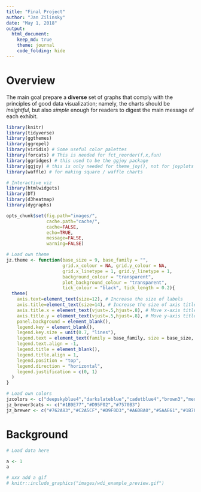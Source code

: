 ```yaml
---
title: "Final Project"
author: "Jan Zilinsky"
date: "May 1, 2018"
output: 
  html_document:
    keep_md: true
    theme: journal
    code_folding: hide
---
```


# Overview

The main goal prepare a **diverse** set of graphs that comply with the principles of good data visualization; namely, the charts should be *insightful*, but also *simple* enough for readers to digest the main message of each exhibit.

```r
library(knitr)
library(tidyverse)
library(ggthemes)
library(ggrepel)
library(viridis) # Some useful color palettes
library(forcats) # This is needed for fct_reorder(f,x,fun)
library(ggridges) # this used to be the ggjoy package
library(ggjoy) # this is only needed for theme_joy(), not for joyplots themselves
library(waffle) # for making square / waffle charts

# Interactive viz
library(htmlwidgets)
library(DT)
library(d3heatmap)
library(dygraphs)

opts_chunk$set(fig.path="images/",
               cache.path="cache/",
               cache=FALSE,
               echo=TRUE,
               message=FALSE,
               warning=FALSE)  

# Load own theme
jz.theme <- function(base_size = 9, base_family = "",
                     grid.x_colour = NA, grid.y_colour = NA,
                     grid.x_linetype = 1, grid.y_linetype = 1,
                     background_colour = "transparent",
                     plot_background_colour = "transparent",
                     tick_colour = "black", tick_length = 0.2){
  theme(
    axis.text=element_text(size=12), # Increase the size of labels
    axis.title=element_text(size=14), # Increase the size of axis titles
    axis.title.x = element_text(vjust=.5,hjust=.8), # Move x-axis title to the right 
    axis.title.y = element_text(vjust=.5,hjust=.8), # Move y-axis title up
    panel.background = element_blank(),
    legend.key = element_blank(),
    legend.key.size = unit(0.7, "lines"),
    legend.text = element_text(family = base_family, size = base_size, face = "plain", lineheight = 1),
    legend.text.align = -1, 
    legend.title = element_blank(),
    legend.title.align = 1,
    legend.position = "top",
    legend.direction = "horizontal",
    legend.justification = c(0, 1)
  )
}

# Load own colors
jzcolors <- c("deepskyblue4","darkslateblue","cadetblue4","brown3","mediumpurple4")
jz_brewer3cats <- c("#1B9E77","#D95F02","#7570B3")
jz_brewer <- c("#762A83","#C2A5CF","#D9F0D3","#A6DBA0","#5AAE61","#1B7837")
```  

# Background 

```r
# Load data here
```

```r
a <- 1
a
```

```r
# xxx add a gif
# knitr::include_graphics("images/wdi_example_preview.gif")
```
